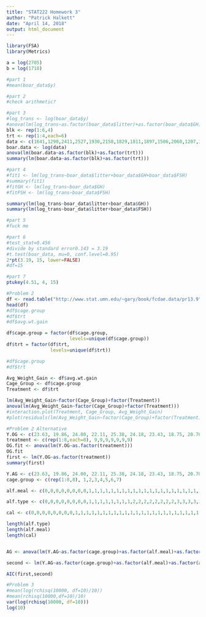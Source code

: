 ---
title: "STAT222 Homework 3"
author: "Patrick Halkett"
date: "April 14, 2018"
output: html_document
---
```{r}
library(FSA)
library(Metrics)
```

```{r}
a = log(2705)
b = log(1718)

#part 1
#mean(boar_data$y)

#part 2
#check arithmetic?

#part 3
#log_trans <- log(boar_data$y)
#anova(lm(log_trans~as.factor(boar_data$litter)+as.factor(boar_data$GH)+as.factor(boar_data$FSH)))
blk <- rep(1:6,4)
trt <- rep(1:4,each=6)
data <- c(1641,1290,2411,2527,1930,2158,1829,1811,1897,1506,2060,1207,3395,3113,2219,2667,2210,2625,1537,1991,3639,2246,1840,2217)
boar.data <- log(data)
anova(lm(boar.data~as.factor(blk)+as.factor(trt)))
summary(lm(boar.data~as.factor(blk)+as.factor(trt)))

#part 4
#fit1 <- lm(log_trans~boar_data$litter+boar_data$GH+boar_data$FSH)
#summary(fit1)
#fitGH <- lm(log_trans~boar_data$GH)
#fitFSH <- lm(log_trans~boar_data$FSH)

summary(lm(log_trans~boar_data$litter+boar_data$GH))
summary(lm(log_trans~boar_data$litter+boar_data$FSH))

#part 5
#fuck me 

#part 6
#test_stat=0.456
#divide by standard error0.143 = 3.19
#t.test(boar_data, mu=0, conf.level=0.95)
2*pt(3.19, 15, lower=FALSE)
#df=15

#part 7
ptukey(4.51, 4, 15)
```

```{r}
#Problem 2
df <- read.table("http://www.stat.umn.edu/~gary/book/fcdae.data/pr13.9", header=TRUE)
head(df)
#df$cage.group
#df$trt
#df$avg.wt.gain

df$cage.group = factor(df$cage.group,
                       levels=unique(df$cage.group))
df$trt = factor(df$trt,
                levels=unique(df$trt))

#df$cage.group
#df$trt

Avg_Weight_Gain <- df$avg.wt.gain
Cage_Group <- df$cage.group
Treatment <- df$trt

lm(Avg_Weight_Gain~factor(Cage_Group)+factor(Treatment))
anova(lm(Avg_Weight_Gain~factor(Cage_Group)+factor(Treatment)))
#interaction.plot(Treatment, Cage_Group, Avg_Weight_Gain)
#plot(residuals(lm(Avg_Weight_Gain~factor(Cage_Group)+factor(Treatment))))
```

```{r}
#Problem 2 Alternative
Y.OG <- c(23.63, 19.86, 24.00, 22.11, 25.38, 24.18, 23.43, 18.75, 20.70, 20.02, 23.95, 19.13, 21.21, 20.89, 23.55, 22.89, 19.95, 18.29, 17.61, 19.89, 23.96, 20.46, 22.55, 17.30, 21.16, 19.02, 19.38, 19.46, 20.48, 19.54, 19.96, 20.71, 23.71, 16.44, 20.71, 20.16, 21.70, 21.47, 20.44, 22.51, 20.38, 18.68, 20.91, 23.07, 22.54, 21.73, 25.04, 23.22, 21.57, 17.38, 19.55, 19.79, 20.77, 18.36, 20.32, 21.98, 18.52, 18.84, 22.54, 19.95, 21.27, 20.09, 19.27, 20.02, 23.14, 20.46, 18.14, 21.70, 22.93, 21.29, 22.49)
treatment <- c(rep(1:8,each=8), 9,9,9,9,9,9,9)
OG.fit <- anova(lm(Y.OG~as.factor(treatment)))
OG.fit
first <- lm(Y.OG~as.factor(treatment))
summary(first)

Y.AG <- c(23.63, 19.86, 24.00, 22.11, 25.38, 24.18, 23.43, 18.75, 20.70, 20.02, 23.95, 19.13, 21.21, 20.89, 23.55, 22.89, 19.95, 18.29, 17.61, 19.89, 23.96, 20.46, 22.55, 17.30, 21.16, 19.02, 19.38, 19.46, 20.48, 19.54, 19.96, 20.71, 23.71, 16.44, 20.71, 20.16, 21.70, 21.47, 20.44, 22.51, 20.38, 18.68, 20.91, 23.07, 22.54, 21.73, 25.04, 23.22, 21.57, 17.38, 19.55, 19.79, 20.77, 18.36, 20.32, 21.98, 18.52, 18.84, 22.54, 19.95, 21.27, 20.09, 19.27, 20.02, 23.14, 20.46, 18.14, 21.70, 22.93, 21.29, 22.49)
cage.group <- c(rep(1:8,8), 1,2,3,4,5,6,7)

alf.meal <- c(0,0,0,0,0,0,0,0,1,1,1,1,1,1,1,1,1,1,1,1,1,1,1,1,1,1,1,1,1,1,1,1,1,1,1,1,1,1,1,1,2,2,2,2,2,2,2,2,2,2,2,2,2,2,2,2,2,2,2,2,2,2,2,2,2,2,2,2,2,2,2)

alf.type <- c(0,0,0,0,0,0,0,0,1,1,1,1,1,1,1,1,2,2,2,2,2,2,2,2,3,3,3,3,3,3,3,3,3,3,3,3,3,3,3,3,1,1,1,1,1,1,1,1,2,2,2,2,2,2,2,2,3,3,3,3,3,3,3,3,3,3,3,3,3,3,3)

cal <- c(0,0,0,0,0,0,0,0,1,1,1,1,1,1,1,1,1,1,1,1,1,1,1,1,1,1,1,1,1,1,1,1,0,0,0,0,0,0,0,0,1,1,1,1,1,1,1,1,1,1,1,1,1,1,1,1,1,1,1,1,1,1,1,1,0,0,0,0,0,0,0)

length(alf.type)
length(alf.meal)
length(cal)


AG <- anova(lm(Y.AG~as.factor(cage.group)+as.factor(alf.meal)+as.factor(alf.type)+as.factor(cal)))

second <- lm(Y.AG~as.factor(cage.group)+as.factor(alf.meal)+as.factor(alf.type)+as.factor(cal))

AIC(first,second)
```


```{r}
#Problem 3
#mean(log(rchisq(10000, df=10)/10))
#mean(rchisq(10000,df=10)/10)
var(log(rchisq(10000, df=10)))
log(10)
```

